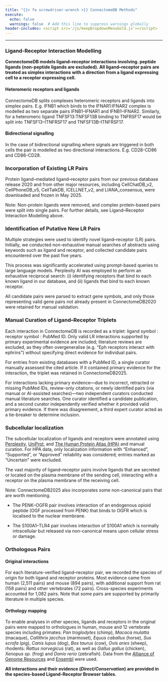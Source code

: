 ```yaml
---
title: "{{< fa screwdriver-wrench >}} ConnectomeDB Methods"
execute:
  echo: false
  warnings: false  # Add this line to suppress warnings globally
header-includes: <script src='/js/keepDropdownMenuGold.js'></script>
---
```


---

### **Ligand-Receptor Interaction Modelling**

**ConnectomeDB models ligand–receptor interactions involving.  peptide ligands (non-peptide ligands are excluded). All ligand–receptor pairs are treated as simplex interactions with a direction from a ligand expressing cell to a receptor expressing cell.**

#### Heteromeric receptors and ligands

ConnectomeDB splits complexes heteromeric receptors and ligands into simplex pairs. E.g. IFNB1 which binds to the IFNAR1:IFNAR2 complex is modelled as two separate pairs IFNB1–IFNAR1 and IFNB1–IFNAR2. Similarly, for a heteromeric ligand TNFSF13:TNFSF13B binding to TNFRSF17 would be split into TNFSF13–ITNFRSF17 and TNFSF13B–ITNFRSF17.

#### Bidirectional signalling 

In the case of bidirectional signalling where signals are triggered in both cells the pair is modelled as two directional interactions. E.g. CD28-CD86 and CD86-CD28.

### **Incorporation of Existing LR Pairs**

Protein ligand–mediated ligand–receptor pairs from our previous database release 2020 and from other major resources, including CellChatDB_v2, CellPhoneDB_v5, CellTalkDB, ICELLNET_v2, and LIANA_consensus, were downloaded and frozen in May 2025.

Note: Non-protein ligands were removed, and complex protein-based pairs were split into single pairs. For further details, see Ligand–Receptor Interaction Modelling above.

### **Identification of Putative New LR Pairs**

Multiple strategies were used to identify novel ligand–receptor (LR) pairs. Initially, we conducted non-exhaustive manual searches of abstracts using keywords such as ligand and receptor, and collected candidate pairs encountered over the past five years.

This process was significantly accelerated using prompt-based queries to large language models. Perplexity AI was employed to perform an exhaustive reciprocal search: (i) identifying receptors that bind to each known ligand in our database, and (ii) ligands that bind to each known receptor.

All candidate pairs were parsed to extract gene symbols, and only those representing valid gene pairs not already present in ConnectomeDB2020 were retained for manual validation.

### **Manual Curation of Ligand–Receptor Triplets**

Each interaction in ConnectomeDB is recorded as a triplet: ligand symbol : receptor symbol : PubMed ID. Only valid LR interactions supported by primary experimental evidence are included; literature reviews are excluded, as they often overgeneralise (e.g. “Eph receptors interact with ephrins”) without specifying direct evidence for individual pairs.

For entries from existing databases with a PubMed ID, a single curator manually assessed the cited article. If it contained primary evidence for the interaction, the triplet was retained in ConnectomeDB2025.

For interactions lacking primary evidence—due to incorrect, retracted or missing PubMed IDs, review-only citations, or newly identified pairs (via manual or AI-assisted searches)—two independent curators conducted manual literature searches. One curator identified a candidate publication, and a second curator independently verified whether it provided valid primary evidence. If there was disagreement, a third expert curator acted as a tie-breaker to determine inclusion.


### **Subcellular localization**

The subcellular localization of ligands and receptors were annotated using [Perplexity](https://www.perplexity.ai/){target="_blank"}, [UniProt](https://www.uniprot.org/){target="_blank"}, and [The Human Protein Atlas (HPA)](https://www.proteinatlas.org/){target="_blank"} and manual curation. For HPA data, only localization information with “Enhanced”, “Supported”, or “Approved” reliability was considered; entries marked as “Uncertain” were excluded.

The vast majority of ligand–receptor pairs involve ligands that are secreted or located on the plasma membrane of the sending cell, interacting with a receptor on the plasma membrane of the receiving cell. 

Note: ConnectomeDB2025 also incorporates some non-canonical pairs that are worth mentioning.

- The PENK–OGFR pair involves interaction of an endogenous opioid peptide (OGF processed from PENK) that binds to OGFR which is localised to the nuclear membrane.

- The S100A1–TLR4 pair involves interaction of S100A1 which is normally intracellular but released via non-canonical means upon cellular stress or damage.

### **Orthologous Pairs**

#### Original interactions
For each literature-verified ligand–receptor pair, we recorded the species of origin for both ligand and receptor proteins. Most evidence came from human (2,511 pairs) and mouse (894 pairs), with additional support from rat (158 pairs) and other vertebrates (72 pairs). Cross-species experiments accounted for 1,082 pairs. Note that some pairs are supported by primarily literature in multiple species.

#### Orthology mapping
To enable analyses in other species, ligands and receptors in the original pairs were mapped to orthologues in human, mouse and 12 vertebrate species including primates: *Pan troglodytes* (chimp), *Macaca mulatta* (macaque), *Callithrix jacchus* (marmoset), *Equus caballus* (horse), *Sus scrofa* (pig), *Canis lupus* (dog), *Bos taurus* (cow), *Ovis aries* (sheep), rhodents: *Rattus norvegicus* (rat), as well as *Gallus gallus* (chicken), *Xenopus sp.* (frog) and *Danio rerio* (zebrafish). Data from the [Alliance of Genome Resources](https://www.alliancegenome.org/){target="_blank"} and [Ensembl](https://www.ensembl.org/index.html){target="_blank"} were used.

**All interactions and their evidence (*Direct/Conservation*) are provided in the species-based Ligand-Receptor Browser tables.**
